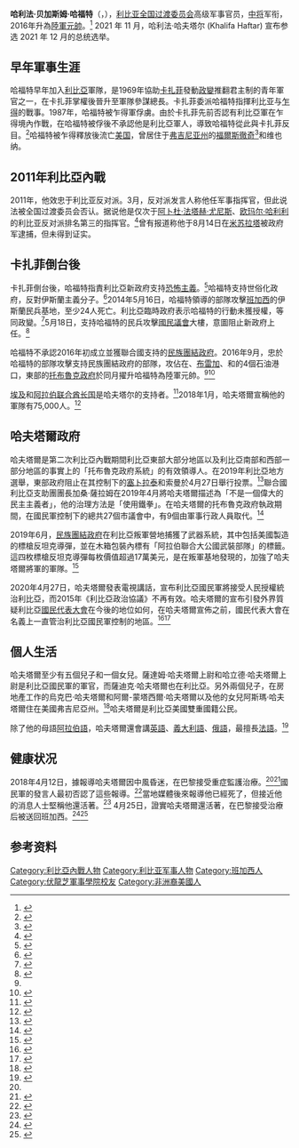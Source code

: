 {{noteTA
|1=zh-hans:卡扎菲;zh-hk:卡達菲;zh-tw:卡扎菲;
|2=zh-hans:弗吉尼亚州;zh-hk:維珍尼亞州;zh-tw:維吉尼亞州;
|3=zh-hans:哈夫塔尔;zh-hant:哈夫塔爾;zh-cn:哈夫塔尔;zh-hk:哈夫塔爾;zh-sg:哈福特;zh-tw:哈夫塔;
}}
{{Infobox officeholder
|name             = 哈利法·贝加斯姆·哈夫塔爾
|native_name      =خليفة حفتر
|native_name_lang = ar
|image            = General Haftar.jpg
|caption          = 
|order            = 
|vicechairman     = 

|successor        = 
|office1          = [[利比亞國民軍|利比亞國民軍]]陸軍元帥
|term_start1      = 2016年9月15日
|term_end1        = 
|head1            = '''自己'''（最高領導人）
|vicepremier1     = 
|predecessor1     = 
|successor1       = 
|birth_date       = {{birth date and age|1943|11|07}}
|birth_place      = {{flag|Italian Libya}}[[艾季达比耶|艾季达比耶]]
|death_date       = 
|death_place      = 
|party            = 
|alma_mater       = 
|placeofburial_coordinates = <!-- {{Coord|LAT|LONG|display=inline,title}} -->
|nickname =
|birth_name =
|allegiance = {{flag|利比亚|1977}}（－1987）<br />[[全国过渡委员会|全国过渡委员会]]及其繼承者（2011－）
|branch = 利比亞军队
|serviceyears =
|rank = [[陸軍元帥|陸軍元帥]]<ref name=bbc20160915/>
|servicenumber =
|unit =
|commands =
|battles = 乍得和利比亚的冲突<br />（1978－1987）<br />'''[[2011年利比亚内战|2011年利比亚内战]]'''<br />艾季达比耶战役<br />[[第三次布雷加战役|第三次布雷加战役]]<br />[[2014年利比亚内战|2014年利比亚内战]]
|battles_label =
|awards =
|relations =
|laterwork =
}}
'''哈利法·贝加斯姆·哈福特'''（{{lang-ar|خليفة بلقاسم حفتر}}，{{bd|1943年|11月7日|||}}），[[利比亚全国过渡委员会|利比亚全国过渡委员会]]高级军事官员，[[中将|中将]]军衔，2016年升為[[陸軍元帥|陸軍元帥]]。<ref name=bbc20160915>{{Cite news |url=http://www.bbc.com/news/world-africa-27492354 |title=Profile: Libya's military strongman Khalifa Haftar |work=BBC News |date=2016-09-15 |accessdate=2014-06-03 |archive-date=2019-12-02 |archive-url=https://web.archive.org/web/20191202234146/https://www.bbc.com/news/world-africa-27492354 |dead-url=no }}</ref> 2021 年 11 月，哈利法·哈夫塔尔 (Khalifa Haftar) 宣布参选 2021 年 12 月的总统选举。

== 早年軍事生涯 ==
哈福特早年加入[[利比亞|利比亞]]軍隊，是1969年協助[[穆阿迈尔·卡扎菲|卡扎菲]]發動[[利比亚绿色革命|政變]]推翻君主制的青年軍官之一，在卡扎菲掌權後晉升至軍隊參謀總長。卡扎菲委派哈福特指揮利比亚与[[乍得|乍得]]的戰事。1987年，哈福特被乍得軍俘虜。由於卡扎菲先前否認有利比亞軍在乍得境內作戰，在哈福特被俘後不承認他是利比亞軍人，導致哈福特從此與卡扎菲反目。<ref name=bbc27492354>{{Cite news |url=http://www.bbc.com/news/world-africa-27492354 |title=Profile: Libya's renegade General Khalifa Haftar |work=BBC News |date=2014-05-20 |accessdate=2014-06-03 |archive-date=2019-12-02 |archive-url=https://web.archive.org/web/20191202234146/https://www.bbc.com/news/world-africa-27492354 |dead-url=no }}</ref>哈福特被乍得釋放後流亡[[美国|美国]]，曾居住于[[弗吉尼亚州|弗吉尼亚州]]的[[福爾斯徹奇_(維吉尼亞州)|福爾斯徹奇]]<ref name=xh20140520>{{Cite news |url=http://www.xinhuanet.com/world/2014-05/20/c_126520396.htm |title=卡扎菲的“革命元老”哈夫塔尔为何反目成仇 |publisher=新華網 |date=2014-05-20 |accessdate=2018-04-30 |archive-date=2020-08-20 |archive-url=https://web.archive.org/web/20200820191640/http://www.xinhuanet.com/world/2014-05/20/c_126520396.htm |dead-url=no }}</ref>和维也纳。

== 2011年利比亞內戰 ==
2011年，他效忠于利比亚反对派。3月，反对派发言人称他任军事指挥官，但此说法被全国过渡委员会否认。据说他是仅次于[[阿卜杜·法塔赫·尤尼斯|阿卜杜·法塔赫·尤尼斯]]、[[欧玛尔·哈利利|欧玛尔·哈利利]]的利比亚反对派排名第三的指挥官。<ref>{{cite news |title=The task of forming a more effective anti-Gaddafi army |url=http://www.bbc.co.uk/blogs/newsnight/markurban/2011/04/the_task_of_forming_a_more_eff.html |newspaper=BBC |date=2011-04-15 |accessdate=2011-06-28 |archive-date=2011-08-21 |archive-url=https://web.archive.org/web/20110821052352/http://www.bbc.co.uk/blogs/newsnight/markurban/2011/04/the_task_of_forming_a_more_eff.html |dead-url=no }}</ref>曾有报道称他于8月14日在[[米苏拉塔|米苏拉塔]]被政府军逮捕，但未得到证实。

== 卡扎菲倒台後 ==
卡扎菲倒台後，哈福特指責利比亞新政府支持[[恐怖主義|恐怖主義]]。<ref>{{Cite news |url=http://www.bbc.com/news/world-africa-27610768 |title=Rogue Libya general's forces bomb Islamist camp |work=BBC News |date=2014-05-28 |accessdate=2014-05-29 |archive-date=2020-11-25 |archive-url=https://web.archive.org/web/20201125030707/https://www.bbc.com/news/world-africa-27610768 |dead-url=no }}</ref>哈福特支持世俗化政府，反對伊斯蘭主義分子。<ref>{{Cite news |url=http://world.people.com.cn/n/2014/0521/c1002-25046661.html |title=利比亚国民议会遭"解散”后复会 |publisher=人民網 |date=2014-05-21 |accessdate=2014-05-29 |archive-date=2016-03-04 |archive-url=https://web.archive.org/web/20160304114601/http://world.people.com.cn/n/2014/0521/c1002-25046661.html |dead-url=no }}</ref>2014年5月16日，哈福特領導的部隊攻擊[[班加西|班加西]]的伊斯蘭民兵基地，至少24人死亡。利比亞臨時政府表示哈福特的行動未獲授權，等同政變。<ref>{{Cite news |url=http://news.xinhuanet.com/world/2014-05/18/c_126513249.htm |title=退役将军攻击班加西 利比亚政府称"政变” |publisher=新華網 |date=2014-05-18 |accessdate=2014-05-29 |archive-date=2014-09-04 |archive-url=https://web.archive.org/web/20140904225323/http://news.xinhuanet.com/world/2014-05/18/c_126513249.htm |dead-url=no }}</ref>5月18日，支持哈福特的民兵攻擊[[利比亚国民议会|國民議會]]大樓，意圖阻止新政府上任。<ref>{{Cite news |url=http://www.voanews.com/content/heavy-gunfire-in-libyas-capital-target-unclear/1917078.html |title=Rogue General's Forces Attack Libyan Parliament |publisher=VOA |date=2014-05-18 |accessdate=2014-05-29 |archive-date=2014-08-27 |archive-url=https://web.archive.org/web/20140827182114/http://www.voanews.com/content/heavy-gunfire-in-libyas-capital-target-unclear/1917078.html |dead-url=no }}</ref>

哈福特不承認2016年初成立並獲聯合國支持的[[民族團結政府|民族團結政府]]。2016年9月，忠於哈福特的部隊攻擊支持民族團結政府的部隊，攻佔在{{Link-en|祖埃提納|Zuwetina}}、[[布雷加|布雷加]]、{{Link-en|拉斯拉努夫|Ra's Lanuf}}和{{Link-en|錫德拉 (利比亞)|Sidra, Libya|錫德拉}}的4個石油港口，東部的[[国民代表大会_(利比亚)|托布魯克政府]]於同月擢升哈福特為陸軍元帥。<ref name=bbc20160915/><ref>{{Cite news |url=http://www.bbc.com/news/world-africa-37333387 |title=Libya: Fighting erupts near Ras Lanuf and Sidra oil terminals |work=BBC News |date=2016-09-11 |accessdate=2016-09-12 |archive-date=2020-11-08 |archive-url=https://web.archive.org/web/20201108142220/https://www.bbc.com/news/world-africa-37333387 |dead-url=no }}</ref>

[[埃及|埃及]]和[[阿拉伯联合酋长国|阿拉伯联合酋长国]]是哈夫塔尔的支持者。<ref>{{Cite web |url=http://chinese.aljazeera.net/news/2018/4/28/huffer-returns-from-death-and-mixes-libya |title=哈夫塔尔“死而复生”并搅动利比亚时局 |date=2018-04-28 |accessdate=2018-04-30 |archive-date=2020-10-27 |archive-url=https://web.archive.org/web/20201027011700/https://chinese.aljazeera.net/news/2018/4/28/huffer-returns-from-death-and-mixes-libya |dead-url=no }}</ref>2018年1月，哈夫塔爾宣稱他的軍隊有75,000人。<ref>{{Cite news |url=https://www.theguardian.com/world/2018/jan/10/libya-may-not-be-ready-for-democracy-says-military-strongman |title=Libya may not be ready for democracy, says military strongman |work=The Guardian |date=2018-01-10 |accessdate=2018-01-11 |archive-date=2018-01-24 |archive-url=https://web.archive.org/web/20180124062307/https://www.theguardian.com/world/2018/jan/10/libya-may-not-be-ready-for-democracy-says-military-strongman |dead-url=no }}</ref>

== 哈夫塔爾政府 ==
哈夫塔爾是第二次利比亞內戰期間利比亞東部大部分地區以及利比亞南部和西部一部分地區的事實上的「托布魯克政府系統」的有效領導人。在2019年利比亞地方選舉，東部政府阻止在其控制下的[[塞卜拉泰|塞卜拉泰]]和索曼於4月27日舉行投票。<ref name="Sabha_election_190427">{{cite news | last1= Alharathy | first1= Safa | title= Sabha holds municipal council elections | date= 2019-04-28 | publisher= The Libya Observer | url= https://www.libyaobserver.ly/inbrief/sabha-holds-municipal-council-elections | accessdate= 2019-04-29 | archiveurl= https://www.webcitation.org/77yxufGbI?url=https://www.libyaobserver.ly/inbrief/sabha-holds-municipal-council-elections | archivedate= 2019-04-28 | dead-url= no }}</ref>聯合國利比亞支助團團長加桑·薩拉姆在2019年4月將哈夫塔爾描述為「不是一個偉大的民主主義者」，他的治理方法是「使用鐵拳」。在哈夫塔爾的托布魯克政府執政期間，在國民軍控制下的總共27個市議會中，有9個由軍事行政人員取代。<ref name="UNDP_CCMCE_plan">{{cite web |title=Project Document – Libya – Local Elections |publisher=United Nations Development Programme |date=2019-02-04 |url=http://www.ly.undp.org/content/dam/libya/docs/Signed%20ProDoc%20CCMCE%20(002).pdf |accessdate=2019-05-01 |archiveurl=https://www.webcitation.org/783MzNc7V?url=http://www.ly.undp.org/content/dam/libya/docs/Signed%20ProDoc%20CCMCE%20%28002%29.pdf |archivedate=2019-05-01 |dead-url=no }}</ref>

2019年6月，[[民族團結政府|民族團結政府]]在利比亞叛軍營地捕獲了武器系統，其中包括美國製造的標槍反坦克導彈，並在木箱包裝內標有「阿拉伯聯合大公國武裝部隊」的標籤。這四枚標槍反坦克導彈每枚價值超過17萬美元，是在叛軍基地發現的，加強了哈夫塔爾將軍的軍隊。<ref>{{cite news|url=https://www.reuters.com/article/us-libya-security/libyan-fighters-seize-us-and-chinese-missiles-from-haftars-forces-idUSKCN1TU0W8|title=Libyan fighters seize U.S. and Chinese missiles from Haftar's forces|work=Reuters|accessdate=2019-06-29|archive-url=https://web.archive.org/web/20190629214057/https://www.reuters.com/article/us-libya-security/libyan-fighters-seize-us-and-chinese-missiles-from-haftars-forces-idUSKCN1TU0W8|archive-date=2019-06-29|dead-url=no}}</ref>

2020年4月27日，哈夫塔爾發表電視講話，宣布利比亞國民軍將接受人民授權統治利比亞，而2015年《利比亞政治協議》不再有效。哈夫塔爾的宣布引發外界質疑利比亞[[国民代表大会_(利比亚)|國民代表大會]]在今後的地位如何，在哈夫塔爾宣佈之前，國民代表大會在名義上一直管治利比亞國民軍控制的地區。<ref>{{Cite news|url=https://www.reuters.com/article/us-libya-security-idUSKCN2292RQ|title=Libya's eastern leader Haftar says army to take formal control|date=2020-04-27|work=Reuters|access-date=2020-04-28|language=en|archive-date=2020-11-01|archive-url=https://web.archive.org/web/20201101062057/https://www.reuters.com/article/us-libya-security-idUSKCN2292RQ|dead-url=no}}</ref><ref>{{Cite news |url=http://paper.people.com.cn/rmrb/html/2020-04/30/nw.D110000renmrb_20200430_4-17.htm |title=利比亚冲突再次升级 |work=人民日報 |date=2020-04-30 |accessdate=2020-07-10 |archive-date=2020-05-13 |archive-url=https://web.archive.org/web/20200513153955/http://paper.people.com.cn/rmrb/html/2020-04/30/nw.D110000renmrb_20200430_4-17.htm |dead-url=no }}</ref>

==個人生活==
哈夫塔爾至少有五個兒子和一個女兒。薩達姆·哈夫塔爾上尉和哈立德·哈夫塔爾上尉是利比亞國民軍的軍官，而薩迪克·哈夫塔爾也在利比亞。另外兩個兒子，在房地產工作的烏克巴·哈夫塔爾和阿爾-蒙塔西爾·哈夫塔爾以及他的女兒阿斯瑪·哈夫塔爾住在美國弗吉尼亞州。<ref>{{Cite web|url=https://www.middleeastmonitor.com/20171106-libyan-activist-prepares-to-sue-haftar-in-usa/|title=Libyan activist prepares to sue Haftar in USA|date=2017-11-06|website=Middle East Monitor|accessdate=2019-04-04|archive-url=https://web.archive.org/web/20190404224716/https://www.middleeastmonitor.com/20171106-libyan-activist-prepares-to-sue-haftar-in-usa/|archive-date=2019-04-04|dead-url=no}}</ref>哈夫塔爾是利比亞美國雙重國籍公民。

除了他的母語[[阿拉伯語|阿拉伯語]]，哈夫塔爾還會講[[英語|英語]]、[[義大利語|義大利語]]、[[俄語|俄語]]，最擅長[[法語|法語]]。<ref>{{cite web|last=Stavridis|first=James|url=https://www.bloomberg.com/opinion/articles/2019-04-13/libya-s-new-warlord-needs-to-make-peace|title=Libya’s New Warlord Needs to Make Peace|website=Bloomberg.com|accessdate=2019-04-13|date=2019-04-13|archive-url=https://web.archive.org/web/20190414000745/https://www.bloomberg.com/opinion/articles/2019-04-13/libya-s-new-warlord-needs-to-make-peace|archive-date=2019-04-14|dead-url=no}}</ref>

==健康状况==
2018年4月12日，據報導哈夫塔爾因中風昏迷，在巴黎接受重症監護治療。<ref name=tg20180412/><ref>{{cite web|url=http://www.middleeasteye.net/news/reports-raise-questions-about-health-libyas-haftar-550231400|title=Libyan strongman Haftar in coma after suffering stroke, reports say|publisher=Middle East Eye|accessdate=2018-04-13|date=2018-04-12|archive-url=https://web.archive.org/web/20180414010455/http://www.middleeasteye.net/news/reports-raise-questions-about-health-libyas-haftar-550231400|archive-date=2018-04-14|dead-url=no}}</ref>國民軍的發言人最初否認了這些報導。<ref name=tg20180412>{{cite news|url=https://www.telegraph.co.uk/news/2018/04/12/libyan-strongman-khalifa-haftar-coma-paris-hospital/|title=Libyan strongman Khalifa Haftar 'in a coma in Paris hospital'|newspaper=The Telegraph|accessdate=2018-04-19|date=2018-04-12|archive-url=https://web.archive.org/web/20180414121738/https://www.telegraph.co.uk/news/2018/04/12/libyan-strongman-khalifa-haftar-coma-paris-hospital/|archive-date=2018-04-14|dead-url=no}}</ref>當地媒體後來報導他已經死了，但接近他的消息人士堅稱他還活著。<ref>{{cite web|url=https://www.cnbc.com/2018/04/18/libyas-most-powerful-military-leader-khalifa-haftar-might-be-dead.html|title=Libya's most powerful military leader might be dead and that could impact oil markets|publisher=CNBC|accessdate=2018-04-19|date=2018-04-19|archive-url=https://web.archive.org/web/20180420073850/https://www.cnbc.com/2018/04/18/libyas-most-powerful-military-leader-khalifa-haftar-might-be-dead.html|archive-date=2018-04-20|dead-url=no}}</ref> 4月25日，證實哈夫塔爾還活著，在巴黎接受治療后被送回班加西。<ref>{{cite news|url=https://www.reuters.com/article/us-libya-security/east-libya-commander-haftar-returning-after-treatment-in-paris-idUSKBN1HW2EN|title=East Libya commander Haftar returning after treatment in Paris|work=Reuters|date=2018-04-25|accessdate=2018-04-26|archive-url=https://web.archive.org/web/20180425220748/https://www.reuters.com/article/us-libya-security/east-libya-commander-haftar-returning-after-treatment-in-paris-idUSKBN1HW2EN|archive-date=2018-04-25|dead-url=no}}</ref><ref>{{cite web|url=https://sputniknews.com/africa/201804271063945797-haftar-returns-benghazi/|title=Libyan Military Chief Haftar Returns to Benghazi|publisher=Sputnik News|date=2018-04-25|accessdate=2018-04-26|archive-url=https://web.archive.org/web/20180426235232/https://sputniknews.com/africa/201804271063945797-haftar-returns-benghazi/|archive-date=2018-04-26|dead-url=no}}</ref>

== 参考资料 ==
{{Reflist|2}}

{{DEFAULTSORT:HA}}
[[Category:利比亞內戰人物|Category:利比亞內戰人物]]
[[Category:利比亚军事人物|Category:利比亚军事人物]]
[[Category:班加西人|Category:班加西人]]
[[Category:伏龍芝軍事學院校友|Category:伏龍芝軍事學院校友]]
[[Category:非洲裔美國人|Category:非洲裔美國人]]